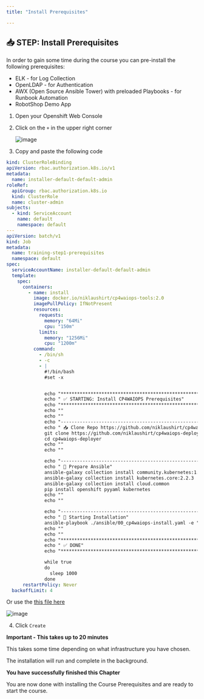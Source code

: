 ```yaml
---
title: "Install Prerequisites"

---
```



## 📥 STEP: Install Prerequisites


In order to gain some time during the course you can pre-install the following prerequisites:
* ELK - for Log Collection
* OpenLDAP - for Authentication
* AWX (Open Source Ansible Tower) with preloaded Playbooks - for Runbook Automation
* RobotShop Demo App




1. Open your Openshift Web Console
1. Click on the `+` in the upper right corner

	![image](./../images/prereqs/01_prereqs.png)

1. Copy and paste the following code 

  ```yaml
  kind: ClusterRoleBinding
  apiVersion: rbac.authorization.k8s.io/v1
  metadata:
    name: installer-default-default-admin
  roleRef:
    apiGroup: rbac.authorization.k8s.io
    kind: ClusterRole
    name: cluster-admin
  subjects:
    - kind: ServiceAccount
      name: default
      namespace: default
  ---
  apiVersion: batch/v1
  kind: Job
  metadata:
    name: training-step1-prerequisites
    namespace: default
  spec:
    serviceAccountName: installer-default-default-admin
    template:
      spec:
        containers:
          - name: install
            image: docker.io/niklaushirt/cp4waiops-tools:2.0
            imagePullPolicy: IfNotPresent
            resources:
              requests:
                memory: "64Mi"
                cpu: "150m"
              limits:
                memory: "1256Mi"
                cpu: "1200m"
            command:
              - /bin/sh
              - -c
              - |
                #!/bin/bash
                #set -x


                echo "*****************************************************************************************************************************"
                echo " ✅ STARTING: Install CP4WAIOPS Prerequisites"
                echo "*****************************************************************************************************************************"
                echo ""
                echo ""
                echo "------------------------------------------------------------------------------------------------------------------------------"
                echo " 📥 Clone Repo https://github.com/niklaushirt/cp4waiops-deployer.git"
                git clone https://github.com/niklaushirt/cp4waiops-deployer.git -b 3.6_dev
                cd cp4waiops-deployer
                echo ""
                echo ""

                echo "------------------------------------------------------------------------------------------------------------------------------"
                echo " 🚀 Prepare Ansible"
                ansible-galaxy collection install community.kubernetes:1.2.1
                ansible-galaxy collection install kubernetes.core:2.2.3
                ansible-galaxy collection install cloud.common
                pip install openshift pyyaml kubernetes 
                echo ""
                echo ""

                echo "------------------------------------------------------------------------------------------------------------------------------"
                echo " 🚀 Starting Installation"
                ansible-playbook ./ansible/00_cp4waiops-install.yaml -e "config_file_path=./configs/cp4waiops-roks-aimanager-practicum-prereqs.yaml"
                echo ""
                echo ""
                echo "*****************************************************************************************************************************"
                echo " ✅ DONE"
                echo "*****************************************************************************************************************************"

                while true
                do
                  sleep 1000
                done
        restartPolicy: Never
    backoffLimit: 4
  ```

  Or use the [ this file here](https://raw.githubusercontent.com/niklaushirt/cp4waiops-training/main/static/assets/prerequisites.yaml) 

  ![image](./../images/prereqs/02_prereqs.png)

4. Click `Create`


<InlineNotification kind="error">

**Important - This takes up to 20 minutes**

This takes some time depending on what infrastructure you have chosen.

The installation will run and complete in the background. 

</InlineNotification>


<InlineNotification kind="success">

**You have successfully finished this Chapter**

You are now done with installing the Course Prerequisites and are ready to start the course.

</InlineNotification>